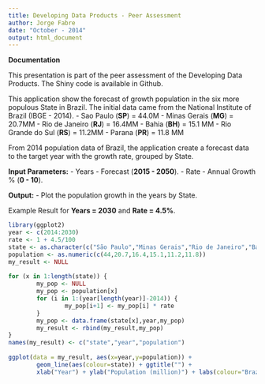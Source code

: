 ```yaml
---
title: Developing Data Products - Peer Assessment
author: Jorge Fabre
date: "October - 2014"
output: html_document
---
```


**Documentation**

This presentation is part of the peer assessment of the Developing Data Products.
The Shiny code is available in Github.

This application show the forecast of growth population in the six more populous
State in Brazil. The initial data came from the National Institute of Brazil (IBGE - 2014).
- Sao Paulo (**SP**) = 44.0M
- Minas Gerais (**MG**) = 20.7MM
- Rio de Janeiro (**RJ**) = 16.4MM
- Bahia (**BH**) = 15.1 MM
- Rio Grande do Sul (**RS**) = 11.2MM
- Parana (**PR**) = 11.8 MM

From 2014 population data of Brazil, the application create a forecast data to the 
target year with the growth rate, grouped by State.

**Input Parameters:**
- Years - Forecast (**2015 - 2050**).
- Rate - Annual Growth % (**0 - 10**).

**Output:**
- Plot the population growth in the years by State.


Example
Result for **Years = 2030** and **Rate = 4.5%**.

```r

library(ggplot2)
year <- c(2014:2030)
rate <- 1 + 4.5/100
state <- as.character(c("São Paulo","Minas Gerais","Rio de Janeiro","Bahia","Rio Grande do Sul","Parana"))
population <- as.numeric(c(44,20.7,16.4,15.1,11.2,11.8))
my_result <- NULL
                
for (x in 1:length(state)) {
        my_pop <- NULL
        my_pop <- population[x]
        for (i in 1:(year[length(year)]-2014)) {
                my_pop[i+1] <- my_pop[i] * rate
        }
        my_pop <- data.frame(state[x],year,my_pop)
        my_result <- rbind(my_result,my_pop)
}
names(my_result) <- c("state","year","population")
                
ggplot(data = my_result, aes(x=year,y=population)) + 
        geom_line(aes(colour=state)) + ggtitle("") + 
        xlab("Year") + ylab("Population (million)") + labs(colour="Brazil State")
```

